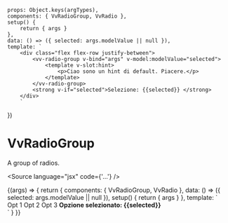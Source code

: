 


<Meta title="Components/RadioGroup" component={VvRadioGroup} />

	props: Object.keys(argTypes),
	components: { VvRadioGroup, VvRadio },
	setup() {
		return { args }
	},
	data: () => ({ selected: args.modelValue || null }),
	template: `
		<div class="flex flex-row justify-between">
            <vv-radio-group v-bind="args" v-model:modelValue="selected">
                <template v-slot:hint>
                    <p>Ciao sono un hint di default. Piacere.</p>
                </template> 
            </vv-radio-group>
            <strong v-if="selected">Selezione: {{selected}} </strong> 
        </div>
        `
})

# VvRadioGroup

A group of radios.

<Source language="jsx" code={'<vv-radio-group>...</vv-radio-group>'} />

<Canvas>
	<Story
		name="vv-radio-group"
		play={radioGroupTest}
		args={{
			name: 'story1',
			label: 'Prova',
			vertical: false,
			disabled: false,
			readonly: false,
			options: [],
			optionLabel: 'label',
			optionValue: 'value',
			hintLabel: 'Ciccio',
			role: 'radiogroup'
		}}>
		{(args) => {
			return {
				components: { VvRadioGroup, VvRadio },
				data: () => ({ selected: args.modelValue || null }),
				setup() {
					return { args }
				},
				template: `
                    <div class="flex flex-row justify-between">
                        <vv-radio-group v-bind="args" v-model:modelValue="selected">
                            <vv-radio id="o1" name="opts" value="1">Opt 1</vv-radio>
                            <vv-radio id="o2" name="opts" value="2">Opt 2</vv-radio>
                            <vv-radio id="o3" name="opts" value="3">Opt 3</vv-radio>
                        </vv-radio-group>
                        <strong v-if="selected">Opzione selezionato: {{selected}} </strong> 
                    </div>
                    `
			}
		}}
	</Story>
</Canvas>

<ArgsTable of={VvCheckGroup} />

